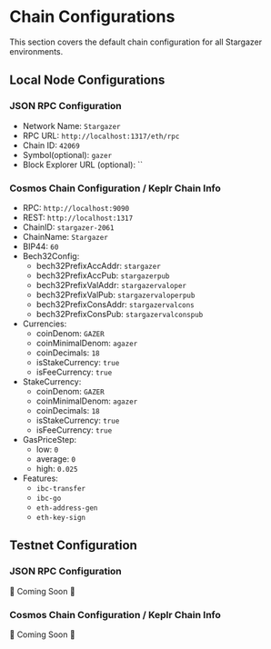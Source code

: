 # Chain Configurations

This section covers the default chain configuration for all Stargazer 
environments.
## Local Node Configurations

### JSON RPC Configuration
- Network Name: `Stargazer`
- RPC URL: `http://localhost:1317/eth/rpc`
- Chain ID: `42069`
- Symbol(optional): `gazer`
- Block Explorer URL (optional): ``

### Cosmos Chain Configuration / Keplr Chain Info
- RPC: `http://localhost:9090`
- REST: `http://localhost:1317`
- ChainID: `stargazer-2061`
- ChainName: `Stargazer`
- BIP44: `60`
- Bech32Config:
    - bech32PrefixAccAddr: `stargazer`
    - bech32PrefixAccPub: `stargazerpub`
    - bech32PrefixValAddr: `stargazervaloper`
    - bech32PrefixValPub: `stargazervaloperpub`
    - bech32PrefixConsAddr: `stargazervalcons`
    - bech32PrefixConsPub: `stargazervalconspub`
- Currencies:
    - coinDenom: `GAZER`
    - coinMinimalDenom: `agazer`
    - coinDecimals: `18`
    - isStakeCurrency: `true`
    - isFeeCurrency: `true`
- StakeCurrency:
    - coinDenom: `GAZER`
    - coinMinimalDenom: `agazer`
    - coinDecimals: `18`
    - isStakeCurrency: `true`
    - isFeeCurrency: `true`
- GasPriceStep:
    - low: `0`
    - average: `0`
    - high: `0.025`
- Features:
    - `ibc-transfer`
    - `ibc-go`
    - `eth-address-gen`
    - `eth-key-sign`
## Testnet Configuration

### JSON RPC Configuration
🚧 Coming Soon 🚧

### Cosmos Chain Configuration / Keplr Chain Info
🚧 Coming Soon 🚧
